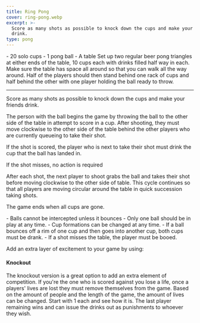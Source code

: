 ```yaml
---
title: Ring Pong
cover: ring-pong.webp
excerpt: >-
  Score as many shots as possible to knock down the cups and make your friends
  drink.
type: pong
---
```


<GameHero
  cover="/BeerGoggleGames/images/ring-pong.webp"
  alt="Ring Pong"
/>

<GameSection title="Equipment" icon="/BeerGoggleGames/images/liquor.webp">
-   20 solo cups
-   1 pong ball
-   A table
</GameSection>

<GameSection title="Setup" icon="/BeerGoggleGames/images/settings.webp">
Set up two regular beer pong triangles at either ends of the table, 10 cups each with drinks filled half way in each. Make sure the table has space all around so that you can walk all the way around. Half of the players should then stand behind one rack of cups and half behind the other with one player holding the ball ready to throw.

* * *
</GameSection>

<GameSection title="Aim of the Game" icon="/BeerGoggleGames/images/target.webp">
<p>Score as many shots as possible to knock down the cups and make your friends drink.</p>
</GameSection>

<GameSection title="How to Play" icon="/BeerGoggleGames/images/question.webp">
The person with the ball begins the game by throwing the ball to the other side of the table in attempt to score in a cup. After shooting, they must move clockwise to the other side of the table behind the other players who are currently queueing to take their shot.

If the shot is scored, the player who is next to take their shot must drink the cup that the ball has landed in.

If the shot misses, no action is required

After each shot, the next player to shoot grabs the ball and takes their shot before moving clockwise to the other side of table. This cycle continues so that all players are moving circular around the table in quick succession taking shots.

The game ends when all cups are gone.
</GameSection>

<GameSection title="Rules" icon="/BeerGoggleGames/images/rules.webp">
-   Balls cannot be intercepted unless it bounces
-   Only one ball should be in play at any time.
-   Cup formations can be changed at any time.
-   If a ball bounces off a rim of one cup and then goes into another cup, both cups must be drank.
-   If a shot misses the table, the player must be booed.
</GameSection>

<GameSection title="Special Edition" icon="/BeerGoggleGames/images/special.webp">

<p>Add an extra layer of excitement to your game by using:</p>

<h4>Knockout</h4>

<p>The knockout version is a great option to add an extra element of competition. If you're the one who is scored against you lose a life, once a players' lives are lost they must remove themselves from the game. Based on the amount of people and the length of the game, the amount of lives can be changed. Start with 1 each and see how it is. The last player remaining wins and can issue the drinks out as punishments to whoever they wish.</p>
</GameSection>

<ShareButtons title="Ring Pong" />

<FeedbackCard>
</FeedbackCard>
